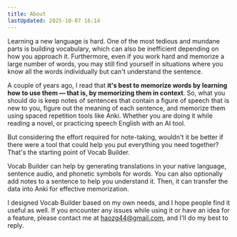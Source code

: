 ```yaml
---
title: About
lastUpdated: 2025-10-07 16:14
---
```


Learning a new language is hard. One of the most tedious and mundane parts is building vocabulary, which can also be inefficient depending on how you approach it. Furthermore, even if you work hard and memorize a large number of words, you may still find yourself in situations where you know all the words individually but can't understand the sentence.

A couple of years ago, I read that **it's best to memorize words by learning how to use them — that is, by memorizing them in context**. So, what you should do is keep notes of sentences that contain a figure of speech that is new to you, figure out the meaning of each sentence, and memorize them using spaced repetition tools like Anki. Whether you are doing it while reading a novel, or practicing speech English with an AI tool.

But considering the effort required for note-taking, wouldn't it be better if there were a tool that could help you put everything you need together? That's the starting point of Vocab Builder.

Vocab Builder can help by generating translations in your native language, sentence audio, and phonetic symbols for words. You can also optionally add notes to a sentence to help you understand it. Then, it can transfer the data into Anki for effective memorization.

I designed Vocab Builder based on my own needs, and I hope people find it useful as well. If you encounter any issues while using it or have an idea for a feature, please contact me at [haozg44@gmail.com](mailto:haozg44@gmail.com), and I'll do my best to reply.
